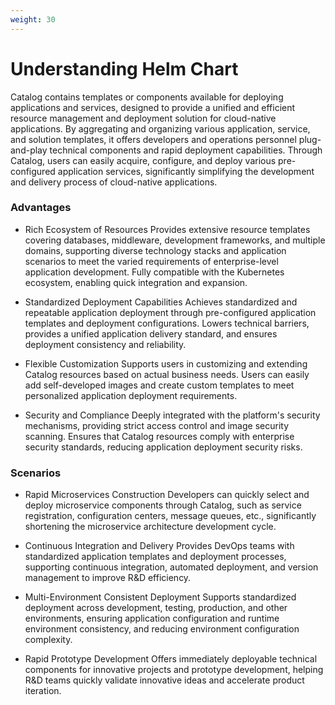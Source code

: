 ```yaml
---
weight: 30
---
```

# Understanding Helm Chart

Catalog contains templates or components available for deploying applications and services, designed to provide a unified and efficient resource management and deployment solution for cloud-native applications. By aggregating and organizing various application, service, and solution templates, it offers developers and operations personnel plug-and-play technical components and rapid deployment capabilities. Through Catalog, users can easily acquire, configure, and deploy various pre-configured application services, significantly simplifying the development and delivery process of cloud-native applications.

### Advantages

- Rich Ecosystem of Resources
Provides extensive resource templates covering databases, middleware, development frameworks, and multiple domains, supporting diverse technology stacks and application scenarios to meet the varied requirements of enterprise-level application development. Fully compatible with the Kubernetes ecosystem, enabling quick integration and expansion.

- Standardized Deployment Capabilities
Achieves standardized and repeatable application deployment through pre-configured application templates and deployment configurations. Lowers technical barriers, provides a unified application delivery standard, and ensures deployment consistency and reliability.

- Flexible Customization
Supports users in customizing and extending Catalog resources based on actual business needs. Users can easily add self-developed images and create custom templates to meet personalized application deployment requirements.

- Security and Compliance
Deeply integrated with the platform's security mechanisms, providing strict access control and image security scanning. Ensures that Catalog resources comply with enterprise security standards, reducing application deployment security risks.

### Scenarios

- Rapid Microservices Construction
Developers can quickly select and deploy microservice components through Catalog, such as service registration, configuration centers, message queues, etc., significantly shortening the microservice architecture development cycle.

- Continuous Integration and Delivery
Provides DevOps teams with standardized application templates and deployment processes, supporting continuous integration, automated deployment, and version management to improve R&D efficiency.

- Multi-Environment Consistent Deployment
Supports standardized deployment across development, testing, production, and other environments, ensuring application configuration and runtime environment consistency, and reducing environment configuration complexity.

- Rapid Prototype Development
Offers immediately deployable technical components for innovative projects and prototype development, helping R&D teams quickly validate innovative ideas and accelerate product iteration.